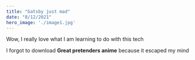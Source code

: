 ```yaml
---
title: "Gatsby just mad"
date: "8/12/2021"
hero_image: './image1.jpg'
---
```


Wow, I really love what I am learning to do with this tech

I forgot to download **Great pretenders anime** because it escaped my mind